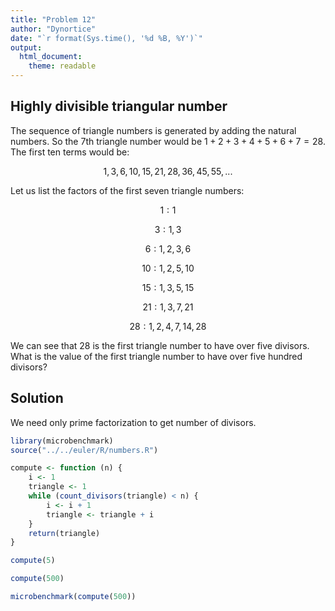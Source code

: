 ```yaml
---
title: "Problem 12"
author: "Dynortice"
date: "`r format(Sys.time(), '%d %B, %Y')`"
output:
  html_document:
    theme: readable
---
```

## Highly divisible triangular number
The sequence of triangle numbers is generated by adding the natural numbers. So the $7$th triangle number would be $1 + 2 + 3 + 4 + 5 + 6 + 7 = 28$. The first ten terms would be:

$$1, 3, 6, 10, 15, 21, 28, 36, 45, 55, ...$$

Let us list the factors of the first seven triangle numbers:

$$1 : 1$$

$$3 : 1, 3$$

$$6 : 1, 2, 3, 6$$

$$10 : 1, 2, 5, 10$$

$$15 : 1, 3, 5, 15$$

$$21 : 1, 3, 7, 21$$

$$28 : 1, 2, 4, 7, 14, 28$$

We can see that $28$ is the first triangle number to have over five divisors. What is the value of the first triangle number to have over five hundred divisors?

## Solution
We need only prime factorization to get number of divisors.
```r
library(microbenchmark)
source("../../euler/R/numbers.R")
```
```r
compute <- function (n) {
    i <- 1
    triangle <- 1
    while (count_divisors(triangle) < n) {
        i <- i + 1
        triangle <- triangle + i
    }
    return(triangle)
}
```
```r
compute(5)
```
```r
compute(500)
```
```r
microbenchmark(compute(500))
```
